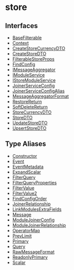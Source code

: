 
# store

## Interfaces

- [BaseFilterable](../../store/interfaces/store.BaseFilterable/page.mdx)
- [Context](../../store/interfaces/store.Context/page.mdx)
- [CreateStoreCurrencyDTO](../../store/interfaces/store.CreateStoreCurrencyDTO/page.mdx)
- [CreateStoreDTO](../../store/interfaces/store.CreateStoreDTO/page.mdx)
- [FilterableStoreProps](../../store/interfaces/store.FilterableStoreProps/page.mdx)
- [FindConfig](../../store/interfaces/store.FindConfig/page.mdx)
- [IMessageAggregator](../../store/interfaces/store.IMessageAggregator/page.mdx)
- [IModuleService](../../store/interfaces/store.IModuleService/page.mdx)
- [IStoreModuleService](../../store/interfaces/store.IStoreModuleService/page.mdx)
- [JoinerServiceConfig](../../store/interfaces/store.JoinerServiceConfig/page.mdx)
- [JoinerServiceConfigAlias](../../store/interfaces/store.JoinerServiceConfigAlias/page.mdx)
- [MessageAggregatorFormat](../../store/interfaces/store.MessageAggregatorFormat/page.mdx)
- [RestoreReturn](../../store/interfaces/store.RestoreReturn/page.mdx)
- [SoftDeleteReturn](../../store/interfaces/store.SoftDeleteReturn/page.mdx)
- [StoreCurrencyDTO](../../store/interfaces/store.StoreCurrencyDTO/page.mdx)
- [StoreDTO](../../store/interfaces/store.StoreDTO/page.mdx)
- [UpdateStoreDTO](../../store/interfaces/store.UpdateStoreDTO/page.mdx)
- [UpsertStoreDTO](../../store/interfaces/store.UpsertStoreDTO/page.mdx)

## Type Aliases

- [Constructor](../../store/types/store.Constructor/page.mdx)
- [Event](../../store/types/store.Event/page.mdx)
- [EventMetadata](../../store/types/store.EventMetadata/page.mdx)
- [ExpandScalar](../../store/types/store.ExpandScalar/page.mdx)
- [FilterQuery](../../store/types/store.FilterQuery/page.mdx)
- [FilterQueryProperties](../../store/types/store.FilterQueryProperties/page.mdx)
- [FilterValue](../../store/types/store.FilterValue/page.mdx)
- [FilterValue2](../../store/types/store.FilterValue2/page.mdx)
- [FindConfigOrder](../../store/types/store.FindConfigOrder/page.mdx)
- [JoinerRelationship](../../store/types/store.JoinerRelationship/page.mdx)
- [LinkModulesExtraFields](../../store/types/store.LinkModulesExtraFields/page.mdx)
- [Message](../../store/types/store.Message/page.mdx)
- [ModuleJoinerConfig](../../store/types/store.ModuleJoinerConfig/page.mdx)
- [ModuleJoinerRelationship](../../store/types/store.ModuleJoinerRelationship/page.mdx)
- [OperatorMap](../../store/types/store.OperatorMap/page.mdx)
- [PrevLimit](../../store/types/store.PrevLimit/page.mdx)
- [Primary](../../store/types/store.Primary/page.mdx)
- [Query](../../store/types/store.Query/page.mdx)
- [RawMessageFormat](../../store/types/store.RawMessageFormat/page.mdx)
- [ReadonlyPrimary](../../store/types/store.ReadonlyPrimary/page.mdx)
- [Scalar](../../store/types/store.Scalar/page.mdx)
